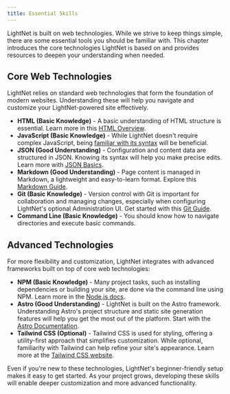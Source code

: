 ```yaml
---
title: Essential Skills
---
```


LightNet is built on web technologies. While we strive to keep things simple, there are some essential tools you should be familiar with. This chapter introduces the core technologies LightNet is based on and provides resources to deepen your understanding when needed.

## Core Web Technologies

LightNet relies on standard web technologies that form the foundation of modern websites. Understanding these will help you navigate and customize your LightNet-powered site effectively.

- **HTML (Basic Knowledge)** - A basic understanding of HTML structure is essential. Learn more in this [HTML Overview](https://web.dev/learn/html/overview).
- **JavaScript (Basic Knowledge)** - While LightNet doesn't require complex JavaScript, being [familiar with its syntax](https://developer.mozilla.org/en-US/docs/Learn_web_development/Getting_started/Your_first_website/Adding_interactivity) will be beneficial.
- **JSON (Good Understanding)** - Configuration and content data are structured in JSON. Knowing its syntax will help you make precise edits. Learn more with [JSON Basics](https://learnxinyminutes.com/json/).
- **Markdown (Good Understanding)** - Page content is managed in Markdown, a lightweight and easy-to-learn format. Explore this [Markdown Guide](https://learnxinyminutes.com/markdown/).
- **Git (Basic Knowledge)** - Version control with Git is important for collaboration and managing changes, especially when configuring LightNet's optional Administration UI. Get started with this [Git Guide](https://www.baeldung.com/ops/git-guide).
- **Command Line (Basic Knowledge)** - You should know how to navigate directories and execute basic commands.

## Advanced Technologies

For more flexibility and customization, LightNet integrates with advanced frameworks built on top of core web technologies:

- **NPM (Basic Knowledge)** - Many project tasks, such as installing dependencies or building your site, are done via the command line using NPM. Learn more in the [Node.js docs](https://nodejs.org/en/learn/getting-started/an-introduction-to-the-npm-package-manager).
- **Astro (Good Understanding)** - LightNet is built on the Astro framework. Understanding Astro's project structure and static site generation features will help you get the most out of the platform. Start with the [Astro Documentation](https://docs.astro.build/en/getting-started/).
- **Tailwind CSS (Optional)** - Tailwind CSS is used for styling, offering a utility-first approach that simplifies customization. While optional, familiarity with Tailwind can help refine your site's appearance. Learn more at the [Tailwind CSS website](https://tailwindcss.com/).

Even if you're new to these technologies, LightNet's beginner-friendly setup makes it easy to get started. As your project grows, developing these skills will enable deeper customization and more advanced functionality.

